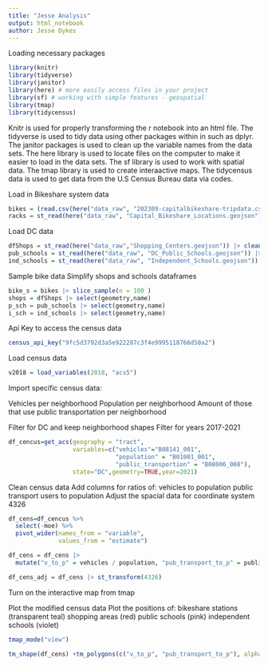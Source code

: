 ```yaml
---
title: "Jesse Analysis"
output: html_notebook
author: Jesse Dykes
---
```


Loading necessary packages

```r
library(knitr)
library(tidyverse)
library(janitor)
library(here) # more easily access files in your project
library(sf) # working with simple features - geospatial
library(tmap)
library(tidycensus)
```
Knitr is used for properly transforming the r notebook into an html file.
The tidyverse is used to tidy data using other packages within in such as dplyr.
The janitor packages is used to clean up the variable names from the data sets.
The here library is used to locate files on the computer to make it easier to load in the data sets.
The sf library is used to work with spatial data.
The tmap library is used to create interaactive maps.
The tidycensus data is used to get data from the U.S Census Bureau data via codes. 


Load in Bikeshare system data

```r
bikes = (read.csv(here("data_raw", "202309-capitalbikeshare-tripdata.csv")))
racks = st_read(here("data_raw", "Capital_Bikeshare_Locations.geojson")) |> clean_names()
```
Load DC data

```r
dfShops = st_read(here("data_raw","Shopping_Centers.geojson")) |> clean_names()
pub_schools = st_read(here("data_raw", "DC_Public_Schools.geojson")) |> clean_names()
ind_schools = st_read(here("data_raw", "Independent_Schools.geojson")) |> clean_names()
```
Sample bike data 
Simplify shops and schools dataframes

```r
bike_s = bikes |> slice_sample(n = 100 )
shops = dfShops |> select(geometry,name)
p_sch = pub_schools |> select(geometry,name)
i_sch = ind_schools |> select(geometry,name)
```

Api Key to access the census data

```r
census_api_key("9fc5d3792d3a5e922287c3f4e9995118766d50a2")
```
Load census data

```r
v2018 = load_variables(2018, "acs5")
```

Import specific census data:

Vehicles per neighborhood
Population per neighborhood
Amount of those that use public transportation per neighborhood

Filter for DC and keep neighborhood shapes
Filter for years 2017-2021

```r

df_cencus=get_acs(geography = "tract",
                  variables=c("vehicles"="B08141_001",
                              "population" = "B01001_001",
                              "public_transportion" = "B08006_008"),
                  state="DC",geometry=TRUE,year=2021) 
```

Clean census data
Add columns for ratios of: 
  vehicles to population
  public transport users to population
Adjust the spacial data for coordinate system 4326

```r
df_cens=df_cencus %>% 
  select(-moe) %>% 
  pivot_wider(names_from = "variable", 
              values_from = "estimate")

df_cens = df_cens |>
  mutate("v_to_p" = vehicles / population, "pub_transport_to_p" = public_transportion / population)

df_cens_adj = df_cens |> st_transform(4326)
```

Turn on the interactive map from tmap

Plot the modified census data
Plot the positions of:
  bikeshare stations (transparent teal)
  shopping areas (red)
  public schools (pink)
  independent schools (violet)

```r

tmap_mode("view")

tm_shape(df_cens) +tm_polygons(c("v_to_p", "pub_transport_to_p"), alpha=.5) + tm_shape(shops) + tm_dots(col = "#FF1300", size = 0.1) + tm_shape(racks) + tm_dots(col = "#AEEDE2", size = 0.06, alpha = 0.5) + tm_shape(p_sch) + tm_dots(col = "#FE2DE2", size = 0.06) + tm_shape(i_sch) + tm_dots(col = "#602DE2", size = 0.06)
```

```r

```

